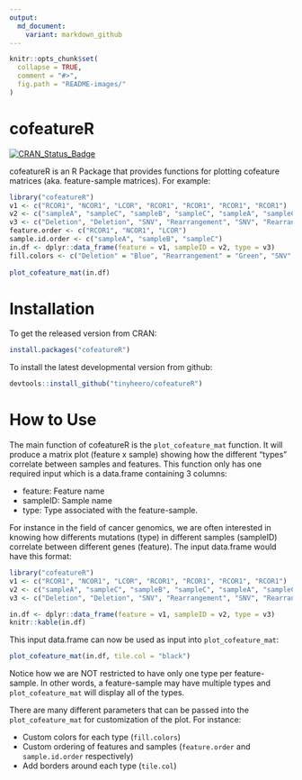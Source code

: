```yaml
---
output:
  md_document:
    variant: markdown_github
---
```


<!-- README.md is generated from README.Rmd. Please edit that file -->

```r
knitr::opts_chunk$set(
  collapse = TRUE,
  comment = "#>",
  fig.path = "README-images/"
)
```

# cofeatureR

[![CRAN_Status_Badge](http://www.r-pkg.org/badges/version/cofeatureR)](http://cran.r-project.org/package=cofeatureR)

cofeatureR is an R Package that provides functions for plotting cofeature matrices (aka. feature-sample matrices). For example:

```r
library("cofeatureR")
v1 <- c("RCOR1", "NCOR1", "LCOR", "RCOR1", "RCOR1", "RCOR1", "RCOR1")
v2 <- c("sampleA", "sampleC", "sampleB", "sampleC", "sampleA", "sampleC", "sampleC")
v3 <- c("Deletion", "Deletion", "SNV", "Rearrangement", "SNV", "Rearrangement", "SNV")
feature.order <- c("RCOR1", "NCOR1", "LCOR")
sample.id.order <- c("sampleA", "sampleB", "sampleC")
in.df <- dplyr::data_frame(feature = v1, sampleID = v2, type = v3)
fill.colors <- c("Deletion" = "Blue", "Rearrangement" = "Green", "SNV" = "Red")
 
plot_cofeature_mat(in.df)
```

# Installation

To get the released version from CRAN:

```r
install.packages("cofeatureR")
```

To install the latest developmental version from github:

```r
devtools::install_github("tinyheero/cofeatureR")
```

# How to Use

The main function of cofeatureR is the `plot_cofeature_mat` function. It will produce a matrix plot (feature x sample) showing how the different "types" correlate between samples and features. This function only has one required input which is a data.frame containing 3 columns:

* feature: Feature name
* sampleID: Sample name
* type: Type associated with the feature-sample.

For instance in the field of cancer genomics, we are often interested in knowing how differents mutations (type) in different samples (sampleID) correlate between different genes (feature). The input data.frame would have this format:

```r
library("cofeatureR")
v1 <- c("RCOR1", "NCOR1", "LCOR", "RCOR1", "RCOR1", "RCOR1", "RCOR1")
v2 <- c("sampleA", "sampleC", "sampleB", "sampleC", "sampleA", "sampleC", "sampleC")
v3 <- c("Deletion", "Deletion", "SNV", "Rearrangement", "SNV", "Rearrangement", "SNV")

in.df <- dplyr::data_frame(feature = v1, sampleID = v2, type = v3)
knitr::kable(in.df)
```

This input data.frame can now be used as input into `plot_cofeature_mat`:

```r
plot_cofeature_mat(in.df, tile.col = "black")
```

Notice how we are NOT restricted to have only one type per feature-sample. In other words, a feature-sample may have multiple types and `plot_cofeature_mat` will display all of the types.

There are many different parameters that can be passed into the `plot_cofeature_mat` for customization of the plot. For instance:

* Custom colors for each type (`fill.colors`)
* Custom ordering of features and samples (`feature.order` and `sample.id.order` respectively)
* Add borders around each type (`tile.col`) 
